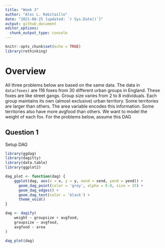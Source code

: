 ```yaml
---
title: "Week 3"
author: "Alec L. Robitaille"
date: "2021-08-25 [updated: `r Sys.Date()`]"
output: github_document
editor_options: 
  chunk_output_type: console
---
```



```r
knitr::opts_chunk$set(echo = TRUE)
library(rethinking)
```

# Overview

All three problems below are based on the same data. The data in `data(foxes)`
are 116 foxes from 30 different urban groups in England. These foxes are like
street gangs. Group size varies from 2 to 8 individuals. Each group maintains
its own (almost exclusive) urban territory. Some territories are larger than
others. The area variable encodes this information. Some territories also have
more avgfood than others. We want to model the weight of each fox. For the
problems below, assume this DAG


## Question 1
Setup DAG

```r
library(ggdag)
library(dagitty)
library(data.table)
library(ggplot2)

dag_plot <- function(dag) {
	ggplot(dag, aes(x = x, y = y, xend = xend, yend = yend)) +
	  geom_dag_point(color = 'grey', alpha = 0.8, size = 15) +
	  geom_dag_edges() +
	  geom_dag_text(color = 'black') +
	  theme_void()
}

dag <- dagify(
	weight ~ groupsize + avgfood,
	groupsize ~ avgfood,
	avgfood ~ area
)

dag_plot(dag)
```
